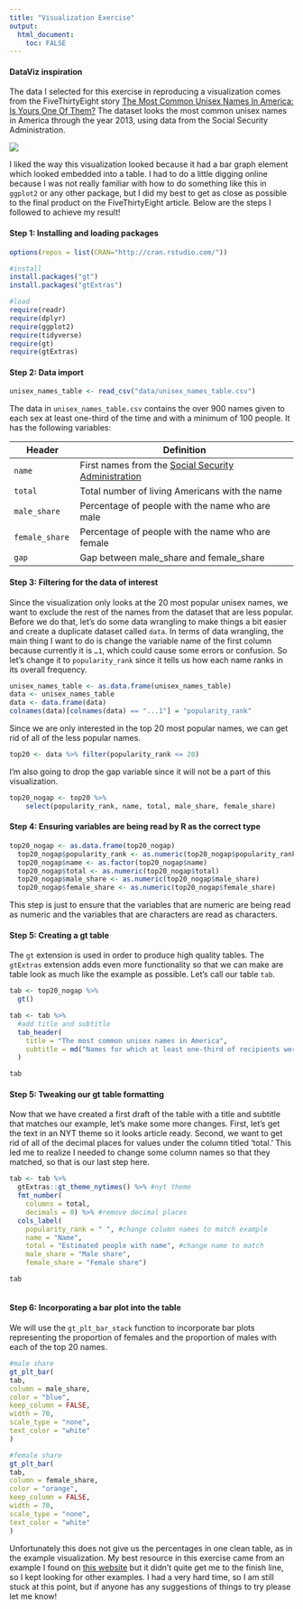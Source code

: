 ```yaml
---
title: "Visualization Exercise"
output:
  html_document:
    toc: FALSE
---
```


#### DataViz inspiration

The data I selected for this exercise in reproducing a visualization comes from the FiveThirtyEight story [The Most Common Unisex Names In America: Is Yours One Of Them?](http://fivethirtyeight.com/features/there-are-922-unisex-names-in-america-is-yours-one-of-them) The dataset looks the most common unisex names in America through the year 2013, using data from the Social Security Administration.

![](common.unisex.names.png){fig-align="center"}

I liked the way this visualization looked because it had a bar graph element which looked embedded into a table. I had to do a little digging online because I was not really familiar with how to do something like this in `ggplot2` or any other package, but I did my best to get as close as possible to the final product on the FiveThirtyEight article. Below are the steps I followed to achieve my result!

#### Step 1: Installing and loading packages

```r
options(repos = list(CRAN="http://cran.rstudio.com/"))

#install
install.packages("gt") 
install.packages("gtExtras")

#load
require(readr)
require(dplyr)
require(ggplot2)
require(tidyverse)
require(gt)
require(gtExtras)
```

#### Step 2: Data import

```r
unisex_names_table <- read_csv("data/unisex_names_table.csv")
```

The data in `unisex_names_table.csv` contains the over 900 names given to each sex at least one-third of the time and with a minimum of 100 people. It has the following variables:

| Header         | Definition                                                                                           |
|-----------------|-------------------------------------------------------|
| `name`         | First names from the [Social Security Administration](http://www.ssa.gov/oact/babynames/limits.html) |
| `total`        | Total number of living Americans with the name                                                       |
| `male_share`   | Percentage of people with the name who are male                                                      |
| `female_share` | Percentage of people with the name who are female                                                    |
| `gap`          | Gap between male_share and female_share                                                              |

#### Step 3: Filtering for the data of interest

Since the visualization only looks at the 20 most popular unisex names, we want to exclude the rest of the names from the dataset that are less popular. Before we do that, let's do some data wrangling to make things a bit easier and create a duplicate dataset called `data`. In terms of data wrangling, the main thing I want to do is change the variable name of the first column because currently it is `…1`, which could cause some errors or confusion. So let's change it to `popularity_rank` since it tells us how each name ranks in its overall frequency.

```r
unisex_names_table <- as.data.frame(unisex_names_table)
data <- unisex_names_table 
data <- data.frame(data) 
colnames(data)[colnames(data) == "...1"] = "popularity_rank"
```

Since we are only interested in the top 20 most popular names, we can get rid of all of the less popular names.

```r
top20 <- data %>% filter(popularity_rank <= 20)
```

I'm also going to drop the gap variable since it will not be a part of this visualization.

```r
top20_nogap <- top20 %>%
    select(popularity_rank, name, total, male_share, female_share)
```

#### Step 4: Ensuring variables are being read by R as the correct type

```r
top20_nogap <- as.data.frame(top20_nogap)
  top20_nogap$popularity_rank <- as.numeric(top20_nogap$popularity_rank)
  top20_nogap$name <- as.factor(top20_nogap$name)
  top20_nogap$total <- as.numeric(top20_nogap$total)
  top20_nogap$male_share <- as.numeric(top20_nogap$male_share)
  top20_nogap$female_share <- as.numeric(top20_nogap$female_share)
```

This step is just to ensure that the variables that are numeric are being read as numeric and the variables that are characters are read as characters.

#### Step 5: Creating a gt table

The `gt` extension is used in order to produce high quality tables. The `gtExtras` extension adds even more functionality so that we can make are table look as much like the example as possible. Let's call our table `tab`.

```r
tab <- top20_nogap %>%
  gt()

tab <- tab %>% 
  #add title and subtitle
  tab_header(
    title = "The most common unisex names in America",
    subtitle = md("Names for which at least one-third of recipients were male and at least one-third were female, through 2013")
  )

tab
```

#### Step 5: Tweaking our gt table formatting

Now that we have created a first draft of the table with a title and subtitle that matches our example, let's make some more changes. First, let's get the text in an NYT theme so it looks article ready. Second, we want to get rid of all of the decimal places for values under the column titled 'total.' This led me to realize I needed to change some column names so that they matched, so that is our last step here.

```r
tab <- tab %>%
  gtExtras::gt_theme_nytimes() %>% #nyt theme
  fmt_number(
    columns = total,
    decimals = 0) %>% #remove decimal places
  cols_label(
    popularity_rank = " ", #change column names to match example
    name = "Name", 
    total = "Estimated people with name", #change name to match 
    male_share = "Male share", 
    female_share = "Female share")

tab
  
```

#### Step 6: Incorporating a bar plot into the table

We will use the `gt_plt_bar_stack` function to incorporate bar plots representing the proportion of females and the proportion of males with each of the top 20 names.

```r
#male share
gt_plt_bar(
tab,
column = male_share,
color = "blue",
keep_column = FALSE,
width = 70,
scale_type = "none",
text_color = "white"
)

```

```r
#female share
gt_plt_bar(
tab,
column = female_share,
color = "orange",
keep_column = FALSE,
width = 70,
scale_type = "none",
text_color = "white"
)
```


Unfortunately this does not give us the percentages in one clean table, as in the example visualization. My best resource in this exercise came from an example I found on [this website](https://bjnnowak.netlify.app/2021/10/04/r-beautiful-tables-with-gt-and-gtextras/) but it didn't quite get me to the finish line, so I kept looking for other examples. I had a very hard time, so I am still stuck at this point, but if anyone has any suggestions of things to try please let me know!
